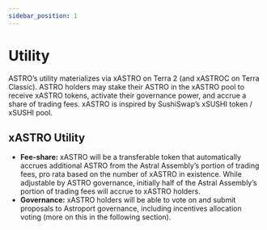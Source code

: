 ```yaml
---
sidebar_position: 1
---
```


# Utility

ASTRO’s utility materializes via xASTRO on Terra 2 (and xASTROC on Terra Classic). ASTRO holders may stake their ASTRO in the xASTRO pool to receive xASTRO tokens, activate their governance power, and accrue a share of trading fees. xASTRO is inspired by SushiSwap’s xSUSHI token / xSUSHI pool.

## xASTRO Utility

- **Fee-share:** xASTRO will be a transferable token that automatically accrues additional ASTRO from the Astral Assembly’s portion of trading fees, pro rata based on the number of xASTRO in existence. While adjustable by ASTRO governance, initially half of the Astral Assembly’s portion of trading fees will accrue to xASTRO holders.
- **Governance:** xASTRO holders will be able to vote on and submit proposals to Astroport governance, including incentives allocation voting (more on this in the following section).

